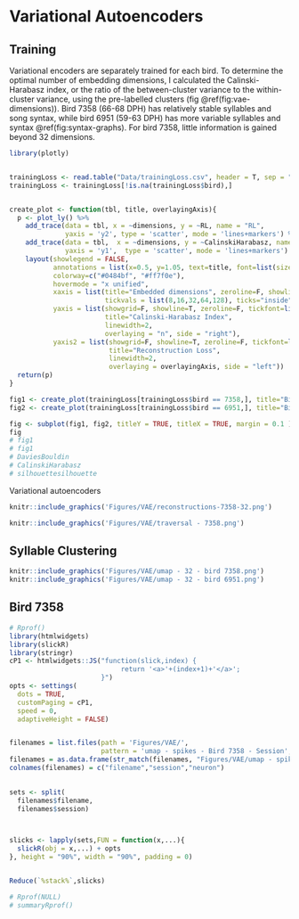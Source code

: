 # Variational Autoencoders

## Training

Variational encoders are separately trained for each bird. To determine the optimal number of embedding dimensions, I calculated the Calinski-Harabasz index, or the ratio of the between-cluster variance to the within-cluster variance, using the pre-labelled clusters (fig \@ref(fig:vae-dimensions)). Bird 7358 (66-68 DPH) has relatively stable syllables and song syntax, while bird 6951 (59-63 DPH) has more variable syllables and syntax \@ref(fig:syntax-graphs). For bird 7358, little information is gained beyond 32 dimensions.

```r
library(plotly)


trainingLoss <- read.table("Data/trainingLoss.csv", header = T, sep = ",")
trainingLoss <- trainingLoss[!is.na(trainingLoss$bird),]


create_plot <- function(tbl, title, overlayingAxis){
  p <- plot_ly() %>%
    add_trace(data = tbl, x = ~dimensions, y = ~RL, name = "RL",
              yaxis = 'y2', type = 'scatter', mode = 'lines+markers') %>%
    add_trace(data = tbl,  x = ~dimensions, y = ~CalinskiHarabasz, name = "Calinski-Harabasz Index",
              yaxis = 'y1',  type = 'scatter', mode = 'lines+markers') %>%
    layout(showlegend = FALSE,
           annotations = list(x=0.5, y=1.05, text=title, font=list(size=18), showarrow=F, xref='paper', yref='paper',xanchor='center'),
           colorway=c("#0484bf", "#ff7f0e"),
           hovermode = "x unified",
           xaxis = list(title="Embedded dimensions", zeroline=F, showline=T, linewidth=2, linecolor='black', showgrid=F,
                        tickvals = list(8,16,32,64,128), ticks="inside"),
           yaxis = list(showgrid=F, showline=T, zeroline=F, tickfont=list(color = '#ff7f0e', size=11), color='#ff7f0e',
                        title="Calinski-Harabasz Index",
                        linewidth=2,
                        overlaying = "n", side = "right"),
           yaxis2 = list(showgrid=F, showline=T, zeroline=F, tickfont=list(color='#0484bf', size=11), color='#0484bf',
                         title="Reconstruction Loss",
                         linewidth=2,
                         overlaying = overlayingAxis, side = "left"))
  return(p)
}

fig1 <- create_plot(trainingLoss[trainingLoss$bird == 7358,], title="Bird 7358", overlayingAxis="y")
fig2 <- create_plot(trainingLoss[trainingLoss$bird == 6951,], title="Bird 6951", overlayingAxis="y3")

fig <- subplot(fig1, fig2, titleY = TRUE, titleX = TRUE, margin = 0.1 )
fig
# fig1
# fig1
# DaviesBouldin
# CalinskiHarabasz
# silhouettesilhouette
```


Variational autoencoders
```r
knitr::include_graphics('Figures/VAE/reconstructions-7358-32.png')
```


```r
knitr::include_graphics('Figures/VAE/traversal - 7358.png')
```

## Syllable Clustering


```r
knitr::include_graphics('Figures/VAE/umap - 32 - bird 7358.png')
knitr::include_graphics('Figures/VAE/umap - 32 - bird 6951.png')

```

## Bird 7358

```r
# Rprof()
library(htmlwidgets)
library(slickR)
library(stringr)
cP1 <- htmlwidgets::JS("function(slick,index) {
                            return '<a>'+(index+1)+'</a>';
                       }")
opts <- settings(
  dots = TRUE,
  customPaging = cP1,
  speed = 0,
  adaptiveHeight = FALSE)


filenames = list.files(path = 'Figures/VAE/', 
                       pattern = 'umap - spikes - Bird 7358 - Session', full.names = T)
filenames = as.data.frame(str_match(filenames, "Figures/VAE/umap - spikes - Bird 7358 - Session (\\d+) - Unit (\\d+).png"))
colnames(filenames) = c("filename","session","neuron")
  

sets <- split(
  filenames$filename,
  filenames$session)



slicks <- lapply(sets,FUN = function(x,...){
  slickR(obj = x,...) + opts
}, height = "90%", width = "90%", padding = 0) 


Reduce(`%stack%`,slicks)

# Rprof(NULL)
# summaryRprof()
```
